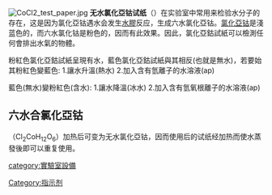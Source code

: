 {{expert|time=2020-01-14T12:03:21+00:00}}
{{unreferenced|time=2020-01-14T12:03:21+00:00}}
[[File:CoCl2_test_paper.jpg|thumb]]
'''无水氯化亞钴试纸'''（{{lang-en|Dry cobalt chloride paper}}）在实验室中常用来检验水分子的存在，这是因为氯化亞钴遇水会发生[[水膠|水膠]]反应，生成六水氯化亞钴。[[氯化亞钴|氯化亞钴]]是淺蓝色的，而六水氯化钴是粉色的，因而有此效果。因此，氯化亞鈷試紙可以檢測任何會排出水氣的物體。

粉紅色氯化亞鈷試紙呈現有水，藍色氯化亞鈷試紙與其相反(也就是無水)，若要始其粉紅色變藍色:
1.讓水升溫(熱水)
2.加入含有氫離子的水溶液(ap)

藍色(無水)變粉紅色(含水):
1.讓水降溫(冰水)
2.加入含有氫氧根離子的水溶液(ap)

==六水合氯化亞钴==（Cl<sub>2</sub>CoH<sub>12</sub>O<sub>6</sub>）加热后可变为无水氯化亞钴，因而使用后的试纸经加热而使水蒸發後即可以重复使用。


{{實驗室設備}}

{{chem-stub}}

[[category:實驗室設備|category:實驗室設備]]
[[Category:指示剂|Category:指示剂]]